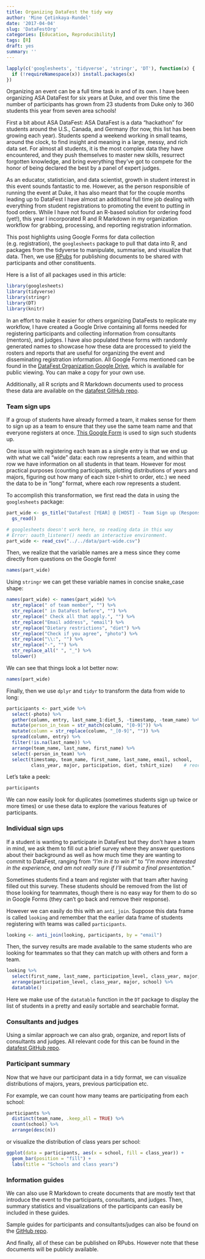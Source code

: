 ```yaml
---
title: Organizing DataFest the tidy way
author: 'Mine Çetinkaya-Rundel'
date: '2017-04-04'
slug: 'DataFestOrg'
categories: [Education, Reproducibility]
tags: [R]
draft: yes
summary: ''
---
```


```r
lapply(c('googlesheets', 'tidyverse', 'stringr', 'DT'), function(x) {
  if (!requireNamespace(x)) install.packages(x)
})
```

Organizing an event can be a full time task in and of its own. I have been organizing ASA DataFest for six years at Duke, and over this time the number of participants has grown from 23 students from Duke only to 360 students this year from seven area schools! 

First a bit about ASA DataFest: ASA DataFest is a data "hackathon" for  students around the U.S., Canada, and Germany (for now, this list has been growing each year). Students spend a weekend working in small teams, around the clock, to find insight and meaning in a large, messy, and rich data set. For almost all students, it is the most complex data they have encountered, and they push themselves to master new skills, resurrect forgotten knowledge, and bring everything they've got to compete for the honor of being declared the best by a panel of expert judges. 

As an educator, statistician, and data scientist, growth in student interest in this event sounds fantastic to me. However, as the person responsible of running the event at Duke, it has also meant that for the couple months leading up to DataFest I have almost an additional full time job dealing with everything from student registrations to promoting the event to putting in food orders. While I have not found an R-based solution for ordering food (yet!), this year I incorporated R and R Markdown in my organization workflow for grabbing, processing, and reporting registration information.

This post highlights using Google Forms for data collection (e.g. registration), the `googlesheets` package to pull that data into R, and packages from the tidyverse to manipulate, summarise, and visualize that data. Then, we use [RPubs](http://rpubs.com/) for publishing documents to be shared with participants and other constituents.

Here is a list of all packages used in this article:

```r
library(googlesheets)
library(tidyverse)
library(stringr)
library(DT)
library(knitr)
```


In an effort to make it easier for others organizing DataFests to replicate my workflow, I have created a Google Drive containing all forms needed for registering participants and collecting information from consultants (mentors), and judges. I have also populated these forms with randomly generated names to showcase how these data are processed to yield the rosters and reports that are useful for organizing the event and disseminating registration information. All Google Forms mentioned can be found in the [DataFest Organization Google Drive](https://drive.google.com/drive/u/1/folders/0B0Y2lFgS9uiDaEZvXzNGZ2xKNmM), which is available for public viewing. You can make a copy for your own use.

Additionally, all R scripts and R Markdown documents used to process these data are available on the [datafest GitHub repo](https://github.com/mine-cetinkaya-rundel/datafest).

### Team sign ups

If a group of students have already formed a team, it makes sense for them to sign up as a team to ensure that they use the same team name and that everyone registers at once. [This Google Form](https://goo.gl/forms/0hXPw0Bj1zYhsfNP2) is used to sign such students up.

One issue with registering each team as a single entry is that we end up with what we call "wide" data: each row represents a team, and within that row we have information on all students in that team. However for most practical purposes (counting participants, plotting distributions of years and majors, figuring out how many of each size t-shirt to order, etc.) we need the data to be in "long" format, where each row represents a student.

To accomplish this transformation, we first read the data in using the `googlesheets` package:

```r
part_wide <- gs_title("DataFest [YEAR] @ [HOST] - Team Sign up (Responses)") %>%
  gs_read()
```

```r
# googlesheets doesn't work here, so reading data in this way
# Error: oauth_listener() needs an interactive environment.
part_wide <- read_csv("../../data/part-wide.csv")
```

Then, we realize that the variable names are a mess since they come directly from questions on the Google form!

```r
names(part_wide)
```

Using `stringr` we can get these variable names in concise snake_case shape:

```r
names(part_wide) <- names(part_wide) %>%
  str_replace(" of team member", "") %>%
  str_replace(" in DataFest before", "") %>%
  str_replace(" Check all that apply.", "") %>%
  str_replace("Email address", "email") %>%
  str_replace("Dietary restrictions", "diet") %>%
  str_replace("Check if you agree", "photo") %>%
  str_replace("\\:", "") %>%
  str_replace("-", "") %>%
  str_replace_all(" ", "_") %>%
  tolower()
```

We can see that things look a lot better now:

```r
names(part_wide)
```

Finally, then we use `dplyr` and `tidyr` to transform the data from wide to long:

```r
participants <- part_wide %>%
  select(-photo) %>%
  gather(column, entry, last_name_1:diet_5, -timestamp, -team_name) %>%
  mutate(person_in_team = str_match(column, "[0-9]")) %>%
  mutate(column = str_replace(column, "_[0-9]", "")) %>%
  spread(column, entry) %>%
  filter(!is.na(last_name)) %>%
  arrange(team_name, last_name, first_name) %>%
  select(-person_in_team) %>%
  select(timestamp, team_name, first_name, last_name, email, school, 
         class_year, major, participation, diet, tshirt_size)    # reorder
```

Let's take a peek:

```r
participants
```

We can now easily look for duplicates (sometimes students sign up twice or more times) or use these data to explore the various features of participants.

### Individual sign ups

If a student is wanting to participate in DataFest but they don't have a team in mind, we ask them to fill out a brief survey where they answer questions about their background as well as how much time they are wanting to commit to DataFest, ranging from *"I'm in it to win it"* to *"I'm more interested in the experience, and am not really sure if I'll submit a final presentation."*

Sometimes students find a team and register with that team after having filled out this survey. These students should be removed from the list of those looking for teammates, though there is no easy way for them to do so in Google Forms (they can't go back and remove their response).

However we can easily do this with an `anti_join`. Suppose this data frame is called `looking` and remember that the earlier data frame of students registering with teams was called `participants`.

```r
looking <- anti_join(looking, participants, by = "email")
```

Then, the survey results are made available to the same students who are looking for teammates so that they can match up with others and form a team.

```r
looking %>%
  select(first_name, last_name, participation_level, class_year, major, school, participation_before, email) %>%
  arrange(participation_level, class_year, major, school) %>%
  datatable()
```

Here we make use of the `datatable` function in the `DT` package to display the list of students in a pretty and easily sortable and searchable format.

### Consultants and judges

Using a similar approach we can also grab, organize, and report lists of consultants and judges. All relevant code for this can be found in the [datafest GitHub repo](https://github.com/mine-cetinkaya-rundel/datafest).

### Participant summary

Now that we have our participant data in a tidy format, we can visualize distributions of majors, years, previous participation etc.

For example, we can count how many teams are participating from each school:

```r
participants %>%
  distinct(team_name, .keep_all = TRUE) %>%
  count(school) %>%
  arrange(desc(n))
```

or visualize the distribution of class years per school:

```r
ggplot(data = participants, aes(x = school, fill = class_year)) +
  geom_bar(position = "fill") +
  labs(title = "Schools and class years")
```

### Information guides

We can also use R Markdown to create documents that are mostly text that introduce the event to the participants, consultants, and judges. Then, summary statistics and visualizations of the participants can easily be included in these guides.

Sample guides for participants and consultants/judges can also be found on the [GitHub repo](https://github.com/mine-cetinkaya-rundel/datafest).

And finally, all of these can be published on RPubs. However note that these documents will be publicly available.

